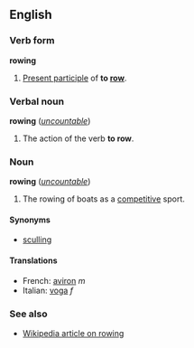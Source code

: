 ==English==
===Verb form===
'''rowing'''

#[[Present participle]] of '''to [[row]]'''.

===Verbal noun===
'''rowing''' (''[[uncountable]]'')

#The action of the verb '''to row'''.

===Noun===
'''rowing''' (''[[uncountable]]'')

#The rowing of boats as a [[competitive]] sport.<!--"rowing" in this definition is the verbal noun, defined above, and so this definition is not circular--> 

====Synonyms====
*[[sculling]]

====Translations====
*French: [[aviron]] ''m''
*Italian: [[voga]] ''f''

===See also===
*[[w:sport_rowing|Wikipedia article on rowing]]